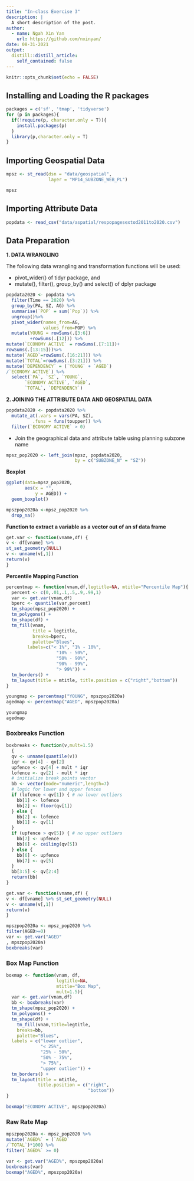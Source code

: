 ```yaml
---
title: "In-class Exercise 3"
description: |
  A short description of the post.
author:
  - name: Ngah Xin Yan
    url: https://github.com/nxinyan/
date: 08-31-2021
output:
  distill::distill_article:
    self_contained: false
---
```



```r
knitr::opts_chunk$set(echo = FALSE)
```


## Installing and Loading the R packages

```r

packages = c('sf', 'tmap', 'tidyverse')
for (p in packages){
  if(!require(p, character.only = T)){
    install.packages(p)
  }
  library(p,character.only = T)
}

```

## Importing Geospatial Data
                
```r
mpsz <- st_read(dsn = "data/geospatial", 
                layer = "MP14_SUBZONE_WEB_PL")
```

```r
mpsz
```
## Importing Attribute Data

```r
popdata <- read_csv("data/aspatial/respopagesextod2011to2020.csv")
```
## Data Preparation

**1. DATA WRANGLING**

The following data wrangling and transformation functions will be used:

- pivot_wider() of tidyr package, and
- mutate(), filter(), group_by() and select() of dplyr package

```r
popdata2020 <- popdata %>%
  filter(Time == 2020) %>%
  group_by(PA, SZ, AG) %>%
  summarise(`POP` = sum(`Pop`)) %>%
  ungroup()%>%
  pivot_wider(names_from=AG, 
              values_from=POP) %>%
  mutate(YOUNG = rowSums(.[3:6])
         +rowSums(.[12])) %>%
mutate(`ECONOMY ACTIVE` = rowSums(.[7:11])+
rowSums(.[13:15]))%>%
mutate(`AGED`=rowSums(.[16:21])) %>%
mutate(`TOTAL`=rowSums(.[3:21])) %>%  
mutate(`DEPENDENCY` = (`YOUNG` + `AGED`)
/`ECONOMY ACTIVE`) %>%
  select(`PA`, `SZ`, `YOUNG`, 
       `ECONOMY ACTIVE`, `AGED`, 
       `TOTAL`, `DEPENDENCY`)
```
**2. JOINING THE ATTRIBUTE DATA AND GEOSPATIAL DATA**

```r
popdata2020 <- popdata2020 %>%
  mutate_at(.vars = vars(PA, SZ), 
          .funs = funs(toupper)) %>%
  filter(`ECONOMY ACTIVE` > 0)
```
- Join the geographical data and attribute table using planning subzone name

```r
mpsz_pop2020 <- left_join(mpsz, popdata2020,
                          by = c("SUBZONE_N" = "SZ"))
```

**Boxplot**

```r
ggplot(data=mpsz_pop2020,
       aes(x = "",
           y = AGED)) +
  geom_boxplot()
```       

```r
mpszpop2020a <-mpsz_pop2020 %>%
  drop_na()
```
      
**Function to extract a variable as a vector out of an sf data frame**

```r
get.var <- function(vname,df) {
v <- df[vname] %>%
st_set_geometry(NULL)
v <- unname(v[,1])
return(v)
}
```  
   
**Percentile Mapping Function**
```r
percentmap <- function(vnam,df,legtitle=NA, mtitle="Percentile Map"){
  percent <- c(0,.01,.1,.5,.9,.99,1)
  var <- get.var(vnam,df)
  bperc <- quantile(var,percent)
  tm_shape(mpsz_pop2020) +
  tm_polygons() +
  tm_shape(df) + 
  tm_fill(vnam,
          title = legtitle,
          breaks=bperc,
          palette="Blues",
        labels=c("< 1%", "1% - 10%",
                   "10% - 50%",
                   "50% - 90%",
                   "90% - 99%",
                   "> 99%")) +
  tm_borders() +
  tm_layout(title = mtitle, title.position = c("right","bottom"))
}
``` 

 

```r
youngmap <- percentmap("YOUNG", mpszpop2020a)
agedmap <- percentmap("AGED", mpszpop2020a)
```

```r
youngmap
agedmap
```       

### Boxbreaks Function

```r
boxbreaks <- function(v,mult=1.5) 
  {
  qv <- unname(quantile(v))
  iqr <- qv[4] - qv[2]
  upfence <- qv[4] + mult * iqr
  lofence <- qv[2] - mult * iqr
  # initialize break points vector
  bb <- vector(mode="numeric",length=7)
  # logic for lower and upper fences
  if (lofence < qv[1]) { # no lower outliers
    bb[1] <- lofence
    bb[2] <- floor(qv[1])
  } else {
    bb[2] <- lofence
    bb[1] <- qv[1]
  }
  if (upfence > qv[5]) { # no upper outliers
    bb[7] <- upfence
    bb[6] <- ceiling(qv[5])
  } else {
    bb[6] <- upfence
    bb[7] <- qv[5]
  }
  bb[3:5] <- qv[2:4]
  return(bb)
}

```       

```r
get.var <- function(vname,df) {
v <- df[vname] %>% st_set_geometry(NULL)
v <- unname(v[,1])
return(v)
}

```       

```r
mpszpop2020a <- mpsz_pop2020 %>%
filter(AGED>=0)
var <- get.var("AGED"
, mpszpop2020a)
boxbreaks(var)


```
### Box Map Function

```r
boxmap <- function(vnam, df,
                   legtitle=NA,
                   mtitle="Box Map",
                   mult=1.5){
  var <- get.var(vnam,df)
  bb <- boxbreaks(var)
  tm_shape(mpsz_pop2020) +
  tm_polygons() +
  tm_shape(df) +
    tm_fill(vnam,title=legtitle,
    breaks=bb,
    palette="Blues",
  labels = c("lower outlier",
             "< 25%",
             "25% - 50%",
             "50% - 75%",
             "> 75%",
             "upper outlier")) +
  tm_borders() +
  tm_layout(title = mtitle, 
            title.position = c("right",
                               "bottom"))
}
```       

```r
boxmap("ECONOMY ACTIVE", mpszpop2020a)
```       

### Raw Rate Map

```r
mpszpop2020a <- mpsz_pop2020 %>%
mutate(`AGED%` = (`AGED`
/`TOTAL`)*100) %>%
filter(`AGED%` >= 0)

```       

```r
var <- get.var("AGED%", mpszpop2020a)
boxbreaks(var)
boxmap("AGED%", mpszpop2020a)

```
